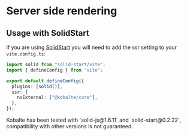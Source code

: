 
# Server side rendering

## Usage with SolidStart

If you are using [SolidStart](https://start.solidjs.com/) you will need to add the ssr setting to your `vite.config.ts`:

```ts {5-7}
import solid from "solid-start/vite";
import { defineConfig } from "vite";

export default defineConfig({
  plugins: [solid()],
  ssr: {
    noExternal: ["@kobalte/core"],
  },
});
```

<Callout type="warning">
  Kobalte has been tested with `solid-js@1.6.11` and `solid-start@0.2.22`, compatibility with other
  versions is not guaranteed.
</Callout>
